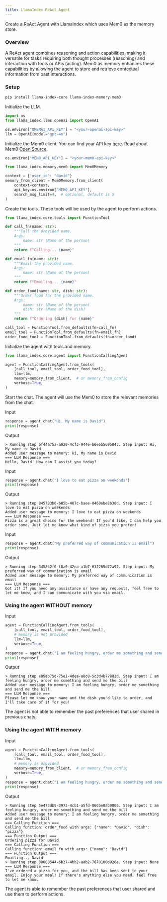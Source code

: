 ```yaml
---
title: LlamaIndex ReAct Agent
---
```

<Snippet file="async-memory-add.mdx" />

Create a ReAct Agent with LlamaIndex which uses Mem0 as the memory store.

### Overview
A ReAct agent combines reasoning and action capabilities, making it versatile for tasks requiring both thought processes (reasoning) and interaction with tools or APIs (acting). Mem0 as memory enhances these capabilities by allowing the agent to store and retrieve contextual information from past interactions.

### Setup
```bash
pip install llama-index-core llama-index-memory-mem0
```

Initialize the LLM.
```python
import os
from llama_index.llms.openai import OpenAI

os.environ["OPENAI_API_KEY"] = "<your-openai-api-key>"
llm = OpenAI(model="gpt-4o")
```

Initialize the Mem0 client. You can find your API key [here](https://app.mem0.ai/dashboard/api-keys). Read about Mem0 [Open Source](https://docs.mem0.ai/open-source/overview).
```python
os.environ["MEM0_API_KEY"] = "<your-mem0-api-key>"

from llama_index.memory.mem0 import Mem0Memory

context = {"user_id": "david"}
memory_from_client = Mem0Memory.from_client(
    context=context,
    api_key=os.environ["MEM0_API_KEY"],
    search_msg_limit=4,  # optional, default is 5
)
```

Create the tools. These tools will be used by the agent to perform actions.
```python
from llama_index.core.tools import FunctionTool

def call_fn(name: str):
    """Call the provided name.
    Args:
        name: str (Name of the person)
    """
    return f"Calling... {name}"

def email_fn(name: str):
    """Email the provided name.
    Args:
        name: str (Name of the person)
    """
    return f"Emailing... {name}"

def order_food(name: str, dish: str):
    """Order food for the provided name.
    Args:
        name: str (Name of the person)
        dish: str (Name of the dish)
    """
    return f"Ordering {dish} for {name}"

call_tool = FunctionTool.from_defaults(fn=call_fn)
email_tool = FunctionTool.from_defaults(fn=email_fn)
order_food_tool = FunctionTool.from_defaults(fn=order_food)
```

Initialize the agent with tools and memory.
```python
from llama_index.core.agent import FunctionCallingAgent

agent = FunctionCallingAgent.from_tools(
    [call_tool, email_tool, order_food_tool],
    llm=llm,
    memory=memory_from_client,  # or memory_from_config
    verbose=True,
)
```

Start the chat.
<Note> The agent will use the Mem0 to store the relevant memories from the chat. </Note>

Input
```python
response = agent.chat("Hi, My name is David")
print(response)
```
Output
```text
> Running step bf44a75a-a920-4cf3-944e-b6e6b5695043. Step input: Hi, My name is David
Added user message to memory: Hi, My name is David
=== LLM Response ===
Hello, David! How can I assist you today?
```

Input
```python
response = agent.chat("I love to eat pizza on weekends")
print(response)
```
Output
```text
> Running step 845783b0-b85b-487c-baee-8460ebe8b38d. Step input: I love to eat pizza on weekends
Added user message to memory: I love to eat pizza on weekends
=== LLM Response ===
Pizza is a great choice for the weekend! If you'd like, I can help you order some. Just let me know what kind of pizza you prefer!
```
Input
```python
response = agent.chat("My preferred way of communication is email")
print(response)
```
Output
```text
> Running step 345842f0-f8a0-42ea-a1b7-612265d72a92. Step input: My preferred way of communication is email
Added user message to memory: My preferred way of communication is email
=== LLM Response ===
Got it! If you need any assistance or have any requests, feel free to let me know, and I can communicate with you via email.
```

### Using the agent WITHOUT memory
Input
```python
agent = FunctionCallingAgent.from_tools(
    [call_tool, email_tool, order_food_tool],
    # memory is not provided
    llm=llm,
    verbose=True,
)
response = agent.chat("I am feeling hungry, order me something and send me the bill")
print(response)
```
Output
```text
> Running step e89eb75d-75e1-4dea-a8c8-5c3d4b77882d. Step input: I am feeling hungry, order me something and send me the bill
Added user message to memory: I am feeling hungry, order me something and send me the bill
=== LLM Response ===
Please let me know your name and the dish you'd like to order, and I'll take care of it for you!
```
<Note> The agent is not able to remember the past preferences that user shared in previous chats. </Note>

### Using the agent WITH memory
Input
```python
agent = FunctionCallingAgent.from_tools(
    [call_tool, email_tool, order_food_tool],
    llm=llm,
    # memory is provided
    memory=memory_from_client,  # or memory_from_config
    verbose=True,
)
response = agent.chat("I am feeling hungry, order me something and send me the bill")
print(response)
```

Output
```text
> Running step 5e473db9-3973-4cb1-a5fd-860be0ab0006. Step input: I am feeling hungry, order me something and send me the bill
Added user message to memory: I am feeling hungry, order me something and send me the bill
=== Calling Function ===
Calling function: order_food with args: {"name": "David", "dish": "pizza"}
=== Function Output ===
Ordering pizza for David
=== Calling Function ===
Calling function: email_fn with args: {"name": "David"}
=== Function Output ===
Emailing... David
> Running step 38080544-6b37-4bb2-aab2-7670100d926e. Step input: None
=== LLM Response ===
I've ordered a pizza for you, and the bill has been sent to your email. Enjoy your meal! If there's anything else you need, feel free to let me know.
```
<Note> The agent is able to remember the past preferences that user shared and use them to perform actions. </Note>
